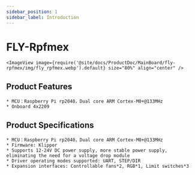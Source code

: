 ```yaml
---
sidebar_position: 1
sidebar_label: Introduction
---
```


# FLY-Rpfmex

    <ImageView image={require('@site/docs/ProductDoc/MainBoard/fly-rpfmex/img/fly_rpfmex.webp').default} size="80%" align="center" />

## Product Features

    * MCU：Raspberry Pi rp2040，Dual core ARM Cortex-M0+@133MHz
    * Onboard 4x2209


## Product Specifications

    * MCU：Raspberry Pi rp2040，Dual core ARM Cortex-M0+@133MHz
    * Firmware: Klipper
    * Supports 12-24V DC power supply, more stable power supply, eliminating the need for a voltage drop module
    * Driver operating modes supported: UART, STEP/DIR
    * Expansion interfaces: Controllable fans*2, RGB*1, Limit switches*3

